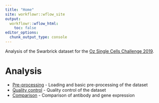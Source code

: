 ```yaml
---
title: "Home"
site: workflowr::wflow_site
output:
  workflowr::wflow_html:
    toc: false
editor_options:
  chunk_output_type: console
---
```


Analysis of the Swarbrick dataset for the
[Oz Single Cells Challenge 2019][challenge].

Analysis
========

* [Pre-processing](01-pre-processing.html) - Loading and basic pre-processing
  of the dataset
* [Quality control](02-quality-control.html) - Quality control of the dataset
* [Comparison](03-comparison.html) - Comparison of antibody and gene expression

[challenge]: https://sydneybiox.github.io/SingleCellsChallenge2019/
